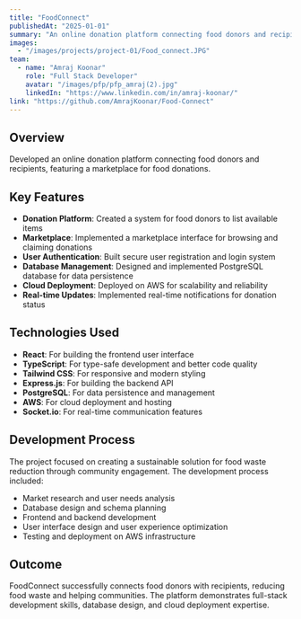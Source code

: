 ```yaml
---
title: "FoodConnect"
publishedAt: "2025-01-01"
summary: "An online donation platform connecting food donors and recipients, featuring a marketplace."
images:
  - "/images/projects/project-01/Food_connect.JPG"
team:
  - name: "Amraj Koonar"
    role: "Full Stack Developer"
    avatar: "/images/pfp/pfp_amraj(2).jpg"
    linkedIn: "https://www.linkedin.com/in/amraj-koonar/"
link: "https://github.com/AmrajKoonar/Food-Connect"
---
```


## Overview

Developed an online donation platform connecting food donors and recipients, featuring a marketplace for food donations.

## Key Features

- **Donation Platform**: Created a system for food donors to list available items
- **Marketplace**: Implemented a marketplace interface for browsing and claiming donations
- **User Authentication**: Built secure user registration and login system
- **Database Management**: Designed and implemented PostgreSQL database for data persistence
- **Cloud Deployment**: Deployed on AWS for scalability and reliability
- **Real-time Updates**: Implemented real-time notifications for donation status

## Technologies Used

- **React**: For building the frontend user interface
- **TypeScript**: For type-safe development and better code quality
- **Tailwind CSS**: For responsive and modern styling
- **Express.js**: For building the backend API
- **PostgreSQL**: For data persistence and management
- **AWS**: For cloud deployment and hosting
- **Socket.io**: For real-time communication features

## Development Process

The project focused on creating a sustainable solution for food waste reduction through community engagement. The development process included:

- Market research and user needs analysis
- Database design and schema planning
- Frontend and backend development
- User interface design and user experience optimization
- Testing and deployment on AWS infrastructure

## Outcome

FoodConnect successfully connects food donors with recipients, reducing food waste and helping communities. The platform demonstrates full-stack development skills, database design, and cloud deployment expertise. 
